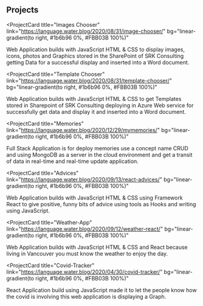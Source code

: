 ## Projects 

<ProjectCard
  title="Images Chooser"
  link="https://language.water.blog/2020/08/31/image-chooser/"
  bg="linear-gradient(to right, #1b6b96 0%, #FBB03B 100%)"
>
Web Application builds with JavaScript HTML & CSS to display images, icons, photos and Graphics stored in the SharePoint of SRK Consulting getting Data for a successful display and inserted into a Word document.
</ProjectCard>

<ProjectCard
  title="Template Chooser"
  link="https://language.water.blog/2020/08/31/template-chooser/"
  bg="linear-gradient(to right, #1b6b96  0%, #FBB03B 100%)"
>
 Web Application builds with JavaScript HTML & CSS to get Templates stored in Sharepoint of SRK Consulting deploying in Azure Web service for successfully get data and display it and inserted into a Word document.
</ProjectCard>

<ProjectCard
  title="Memories"
  link="https://language.water.blog/2020/12/29/mymemories/"
  bg="linear-gradient(to right, #1b6b96  0%, #FBB03B 100%)"
>
 Full Stack Application is for deploy memories use a concept name CRUD and using MongoDB as a server in the cloud environment and get a transit of data in real-time and real-time update application.
</ProjectCard>

<ProjectCard
  title="Advices"
  link="https://language.water.blog/2020/09/13/react-advices/"
  bg="linear-gradient(to right, #1b6b96 0%, #FBB03B 100%)"
  
>
  Web Application builds with JavaScript HTML & CSS using Framework React to give positive, funny bits of advice using tools as Hooks and writing using JavaScript.
</ProjectCard>

<ProjectCard
  title="Weather-App"
  link="https://language.water.blog/2020/09/12/weather-react/"
  bg="linear-gradient(to right, #1b6b96 0%, #FBB03B 100%)"
>
  Web Application builds with JavaScript HTML & CSS and React because living in Vancouver you must know the weather to enjoy the day.
</ProjectCard>

<ProjectCard
  title="Covid-Tracker"
  link="https://language.water.blog/2020/04/30/covid-tracker/"
  bg="linear-gradient(to right, #1b6b96 0%, #FBB03B 100%)"
>
  React Application build using JavaScript made it to let the people know how the covid is involving this web application is displaying a Graph.
</ProjectCard>